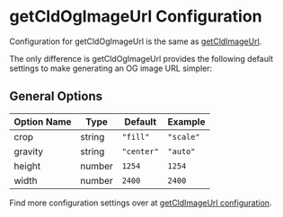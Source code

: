 

<Head>
  <title>getCldOgImageUrl Configuration - Next Cloudinary</title>
  <meta name="og:title" content="getCldOgImageUrl Configuration - Next Cloudinary" />
  <meta name="og:url" content={`https://next-cloudinary.spacejelly.dev/helpers/getcldogimageurl/configuration`} />
</Head>

<OgImage
  title="getCldOgImageUrl Configuration"
  twitterTitle="getCldOgImageUrl Configuration"
/>

# getCldOgImageUrl Configuration

Configuration for getCldOgImageUrl is the same as [getCldImageUrl](/helpers/getcldimageurl/configuration).

The only difference is getCldOgImageUrl provides the following default settings to make generating an OG image URL simpler:

## General Options

| Option Name        | Type               | Default    | Example                      |
|--------------------|--------------------|------------|------------------------------|
| crop               | string             | `"fill"`   | `"scale"`                    |
| gravity            | string             | `"center"` | `"auto"`                     |
| height             | number             | `1254`     | `1254`                       |
| width              | number             | `2400`     | `2400`                       |

Find more configuration settings over at [getCldImageUrl configuration](/helpers/getcldimageurl/configuration).